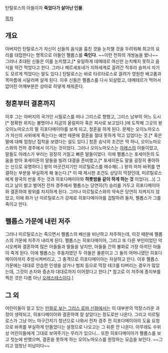탄탈로스의 아들이자 '''죽었다가 살아난 인물'''. 

[[목차]]

== 개요 ==

아버지인 탄탈로스가 자신이 신들의 음식을 훔친 것을 눈치챌 것을 두려워해 최고의 요리를 대접한다는 명목으로 아들인 펠롭스를 '''죽인다'''. ~~이런 천하의 개쌍놈을 봤나~~ 
그러나 초대된 신들은 이를 눈치챘고,[* 유일하게 데메테르 여신만 눈치채지 못하고 음식을 약간 먹었다고 한다. 그러나 페르세포네가 지하세계로 끌려간 직후라 슬퍼서 자기도 모르게 먹었다는 말도 있다.] 탄탈로스는 바로 타르타로스로 끌려가 영원한 배고픔과 목마름에 시달리며 살게 된다. 이후 신들은 펠롭스를 다시 되살렸고, 데메테르가 먹어서 없어진 어깨부분은 상아로 하얗게 채워준다. 

== 청혼부터 결혼까지 ==

이후 그는 아버지의 국가인 시필로스를 떠나 그리스로 향했고, 그리스 남부의 어느 도시[* 정확한 위치는 불명이나 지금의 올림피아 혹은 피사로 보고있다.]에 도착해 그곳의 왕 오이노마오스의 딸 히포다메이아를 보게 되고, 청혼을 하게 된다. 문제는 오이노마오스가 자신의 사위에게 죽는다는 예언 때문에 결혼을 절대 못하게 막고 있었다는 것.[* 혹은 딸에 대해 엄청난 집착을 보였다는 설도 있다.] 청혼 승낙의 조건은 딱 하나, 오이노마오스와의 전차 경주에서 이기는 것이었다. 그러나 오이노마오스는 [[아레스]]의 아들이었고, 말들도 아레스가 부리는 굉장히 거칠고 빠른 말들이었다. 이에 펠롭스는 포세이돈의 도움을 받아 포세이돈의 말들을 빌려 대결을 준비했고,[* 포세이돈도 말을 굉장히 좋아하는 신으로 유명하다.] 왕의 마굿간지기인 미르틸로스를 매수해(...) 왕의 마차 바퀴를 연결하는 부분을 부실하게 해 놓는다.[* 이 때 제시한 조건도 상당히 막장인데, 미르틸로스에게 왕국의 반을 주는 것과 히포다메이아와 '''하룻밤을 같이 하게 하는 것''' 이었다(...)] 그리고 날이 밝고 벌어진 전차 경주에서 펠롭스는 당연히(?) 승리를 거두고 히포다메이아와 결혼하여 왕위를 차지하게 된다. 그러나 미르틸로스와의 약속은 당연히 지켜지지 않았고, 이에 화가 난 미르틸로스가 강제로 히포다메이아를 겁탈하려 들자, 펠롭스가 그를 죽이고 만다. 

== 펠롭스 가문에 내린 저주 ==

그러나 미르틸로스는 죽으면서 펠롭스의 배신을 비난하고 저주하는데, 이것 때문에 펠롭스의 가문에 저주가 내리게 된다. 펠롭스는 히포다메이아, 그리고 또 다른 부인이었던 악시오케와 결혼하여 많은 아들들과 딸들을 낳지만, 아들들 간의 불화로 가장 아끼던 아들이 죽게 된다. 이에 펠롭스는 주동자였던 두 아들은 물론이고 그 둘의 어머니였던 히포다메이아까지 추방시켜버리고, 그 충격으로 히포다메이아는 자살하고 만다. 이후 펠롭스 가문에는 대대로 안습한 인생을 살거나 범죄 등으로 막장 테크를 타버리는 경우가 많았는데, 그것이 손자와 증손자 대대로까지 이어졌다고 한다.[* 참고로 이 저주에 종지부를 찍은 것은 다름 아닌 [[오레스테스]]이다.]

== 그 외 ==

어린이들이 알고 있는 [[만화로 보는 그리스 로마 신화]]에서는 이 대부분의 막장스러운 과정이 생략되고, 히포다메이아와 결혼하여 잘 살았다는 정도로만 나온다. 그리고 미르틸로스가 그냥 어느 마구간지기 청년으로 나와서 전차 경주 전 히포다메이아의 도움 요청으로 바퀴를 부실하게 만들었다는 설정으로 나오고는 그 뒤론 안 나온다. 아무래도 수위 상 어린이들에게 그대로 보여주기는 무리가 있으니... 또한 히포다메이아가 펠롭스를 보고 첫눈에 반했으며, 결혼을 못하게 하는 오이노마오스를 원망하는 모습을 보인다. ~~그리고 엄청난 미남이다~~
